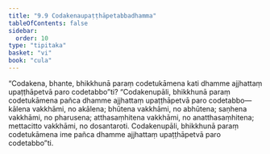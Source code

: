 ```yaml
---
title: "9.9 Codakenaupaṭṭhāpetabbadhamma"
tableOfContents: false
sidebar:
  order: 10
type: "tipitaka"
basket: "vi"
book: "cula"
---
```



<DynamicBreadcrumb />

<Division number="400" book="cula">

<Paragraph number="1935" book="cula">
“Codakena, bhante, bhikkhunā paraṃ codetukāmena kati dhamme ajjhattaṃ upaṭṭhāpetvā paro codetabbo”ti? “Codakenupāli, bhikkhunā paraṃ codetukāmena pañca dhamme ajjhattaṃ upaṭṭhāpetvā paro codetabbo—  kālena vakkhāmi, no akālena; bhūtena vakkhāmi, no abhūtena; saṇhena vakkhāmi, no pharusena; atthasaṃhitena vakkhāmi, no anatthasaṃhitena; mettacitto vakkhāmi, no dosantaroti. Codakenupāli, bhikkhunā paraṃ codetukāmena ime pañca dhamme ajjhattaṃ upaṭṭhāpetvā paro codetabbo”ti.
</Paragraph>
</Division>